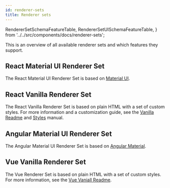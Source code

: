```yaml
---
id: renderer-sets
title: Renderer sets
---
```


  RendererSetSchemaFeatureTable,
  RendererSetUISchemaFeatureTable,
} from '../../src/components/docs/renderer-sets';


This is an overview of all available renderer sets and which features they support.

<RendererSetSchemaFeatureTable />

<RendererSetUISchemaFeatureTable />

## React Material UI Renderer Set

The React Material UI Renderer Set is based on [Material UI](https://material-ui.com).

## React Vanilla Renderer Set

The React Vanilla Renderer Set is based on plain HTML with a set of custom styles.
For more information and a customization guide, see the [Vanilla Readme](https://github.com/eclipsesource/jsonforms/blob/master/packages/vanilla/README.md) and [Styles](https://github.com/eclipsesource/jsonforms/blob/master/packages/vanilla/Styles.md) manual.

## Angular Material UI Renderer Set

The Angular Material UI Renderer Set is based on [Angular Material](https://material.angular.io/).

## Vue Vanilla Renderer Set

The Vue Renderer Set is based on plain HTML with a set of custom styles.
For more information, see the [Vue Vaniall Readme](https://github.com/eclipsesource/jsonforms/blob/master/packages/vue/vue-vanilla/README.md).
